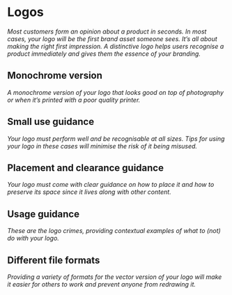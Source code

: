 # Logos
_Most customers form an opinion about a product in seconds. In most cases, your logo will be the first brand asset someone sees. It’s all about making the right first impression. A distinctive logo helps users recognise a product immediately and gives them the essence of your branding._

## Monochrome version
_A monochrome version of your logo that looks good on top of photography or when it’s printed with a poor quality printer._

## Small use guidance
_Your logo must perform well and be recognisable at all sizes. Tips for using your logo in these cases will minimise the risk of it being misused._

## Placement and clearance guidance
_Your logo must come with clear guidance on how to place it and how to preserve its space since it lives along with other content._

## Usage guidance
_These are the logo crimes, providing contextual examples of what to (not) do with your logo._

## Different file formats
_Providing a variety of formats for the vector version of your logo will make it easier for others to work and prevent anyone from redrawing it._
